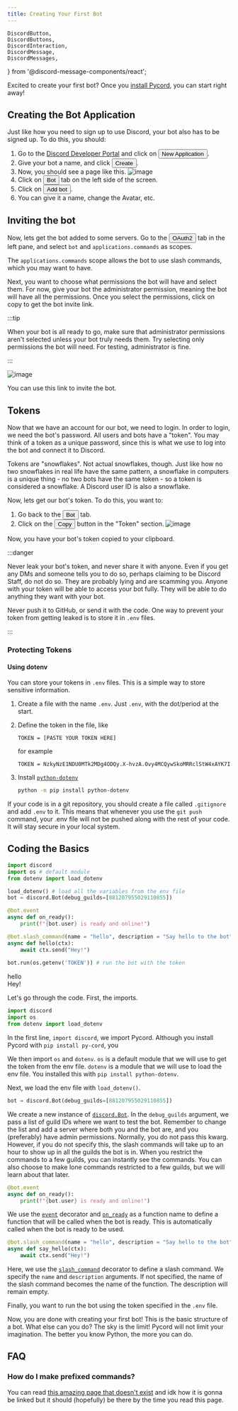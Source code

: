 ```yaml
---
title: Creating Your First Bot
---
```


    DiscordButton,
    DiscordButtons,
    DiscordInteraction,
    DiscordMessage,
    DiscordMessages,
} from '@discord-message-components/react';

Excited to create your first bot? Once you [install Pycord](installation.mdx), you can start right away!

## Creating the Bot Application

Just like how you need to sign up to use Discord, your bot also has to be signed up. To do this, you should:

1. Go to the [Discord Developer Portal](https://discord.com/developers/applications) and click
   on <button class="blurplebutton">New Application</button>.
2. Give your bot a name, and click <button class="blurplebutton">Create</button>.
3. Now, you should see a page like this.
   ![image](https://gblobscdn.gitbook.com/assets%2F-MjPk-Yu4sOq8KGrr_yG%2F-MjdW3OQnwUhacopqSWw%2F-Mjd_-mxrJCrzmaXrAg8%2Fimage.png?alt=media&token=b8e2ae6c-2290-4d37-ad7c-eb412f3fb00e)
4. Click on <button class="greybutton">Bot</button> tab on the left side of the screen.
5. Click on <button class="blurplebutton">Add bot</button>.
6. You can give it a name, change the Avatar, etc.

## Inviting the bot

Now, lets get the bot added to some servers. Go to the <button class="greybutton">OAuth2</button> tab in the left pane,
and select `bot` and `applications.commands` as scopes.

The `applications.commands` scope allows the bot to use slash commands, which you may want to have.

Next, you want to choose what permissions the bot will have and select them. For now, give your bot the administrator
permission, meaning the bot will have all the permissions. Once you select the permissions, click on copy to get the bot
invite link.

:::tip

When your bot is all ready to go, make sure that administrator permissions aren't selected unless your bot truly needs them. Try selecting only permissions the bot will need. For testing, administrator is fine.

:::

![image](https://gblobscdn.gitbook.com/assets%2F-MjPk-Yu4sOq8KGrr_yG%2F-Mk6tNY3LfDkjd6pqdpL%2F-Mk6tkdpddEWoa2jczZk%2Fimage.png?alt=media&token=52c8a29f-a798-48f8-a8c7-4ecca2681f79)

You can use this link to invite the bot.

## Tokens

Now that we have an account for our bot, we need to login. In order to login, we need the bot's password. All users and
bots have a "token". You may think of a token as a unique password, since this is what we use to log into the bot and
connect it to Discord.

Tokens are "snowflakes". Not actual snowflakes, though. Just like how no two snowflakes in real life have the same
pattern, a snowflake in computers is a unique thing - no two bots have the same token - so a token is considered a snowflake. A Discord user ID
is also a snowflake.

Now, lets get our bot's token. To do this, you want to:

1. Go back to the <button class="greybutton">Bot</button> tab.
2. Click on the <button class="blurplebutton">Copy</button> button in the "Token" section.
   ![image](https://gblobscdn.gitbook.com/assets%2F-MjPk-Yu4sOq8KGrr_yG%2F-MjdbU12JISJorAZxrKH%2F-MjdbpUsapzb5n15Po5P%2Fimage.png?alt=media&token=118e259f-940a-4f6c-b3a3-c29f3a54100d)

Now, you have your bot's token copied to your clipboard.

:::danger

Never leak your bot's token, and never share it with anyone. Even if you get any DMs and someone tells you to do so, perhaps claiming to be Discord Staff, do not do so. They are probably lying and are scamming you. Anyone with your token will be able to access your bot fully. They will be able to do anything they want with your bot. 

Never push it to GitHub, or send it with the code. One way to prevent your token from getting leaked is to store it in `.env` files.

:::

### Protecting Tokens

#### Using dotenv

You can store your tokens in `.env` files. This is a simple way to store sensitive information.

1. Create a file with the name `.env`. Just `.env`, with the dot/period at the start.
2. Define the token in the file, like

   ```env
   TOKEN = [PASTE YOUR TOKEN HERE]
   ```
   for example
   ```env
   TOKEN = NzkyNzE1NDU0MTk2MDg4ODQy.X-hvzA.Ovy4MCQywSkoMRRclStW4xAYK7I
   ```
3. Install [`python-dotenv`](https://pypi.org/project/python-dotenv/)
    ```bash
    python -m pip install python-dotenv
    ```

If your code is in a git repository, you should create a file called `.gitignore` and add `.env` to it. This means that
whenever you use the `git push` command, your .env file will not be pushed along with the rest of your code. It will stay secure in your local system.

## Coding the Basics

```py
import discord
import os # default module
from dotenv import load_dotenv

load_dotenv() # load all the variables from the env file
bot = discord.Bot(debug_guilds=[881207955029110855])

@bot.event
async def on_ready():
    print(f"{bot.user} is ready and online!")

@bot.slash_command(name = "hello", description = "Say hello to the bot")
async def hello(ctx):
    await ctx.send("Hey!")
    
bot.run(os.getenv('TOKEN')) # run the bot with the token
```
<DiscordMessages>
    <DiscordMessage author="Guide Bot" avatar="red" bot>
        <div slot="interactions">
            <DiscordInteraction author="Guide Man" avatar="green" command>hello</DiscordInteraction>
        </div>
        Hey!
    </DiscordMessage>
</DiscordMessages>

Let's go through the code. First, the imports.

```py
import discord
import os
from dotenv import load_dotenv
```

In the first line, `import discord`, we import Pycord. Although you install Pycord with `pip install py-cord`, you

We then import `os` and `dotenv`. `os` is a default module that we will use to get the token from the env file. `dotenv`
is a module that we will use to load the env file. You installed this with `pip install python-dotenv`.

Next, we load the env file with `load_dotenv()`.

```py
bot = discord.Bot(debug_guilds=[881207955029110855])
```

We create a new instance of [`discord.Bot`](https://docs.pycord.dev/en/master/api.html#discord.Bot
). In the `debug_guilds` argument, we pass a list of guild IDs where we want to test the bot. Remember to change the
list and add a server where both you and the bot are, and you (preferably) have admin permissions. Normally, you do not
pass this kwarg. However, if you do not specify this, the slash commands will take up to an hour to show up in all the
guilds the bot is in. When you restrict the commands to a few guilds, you can instantly see the commands. You can also
choose to make lone commands restricted to a few guilds, but we will learn about that later.

```py
@bot.event
async def on_ready():
    print(f"{bot.user} is ready and online!")
```

We use the [`event`](https://docs.pycord.dev/en/master/api.html#discord.Bot.event) decorator
and [`on_ready`](https://docs.pycord.dev/en/master/api.html#discord.on_ready) as a function name to define a function that will be called
when the bot is ready. This is automatically called when the bot is ready to be used.

```py
@bot.slash_command(name = "hello", description = "Say hello to the bot")
async def say_hello(ctx):
    await ctx.send("Hey!")
```


Here, we use the [`slash_command`](https://docs.pycord.dev/en/master/api.html#discord.Bot.slash_command) decorator to
define a slash command. We specify the `name` and `description` arguments. If not specified, the name of the slash command becomes the name of the function. The description will remain empty.

Finally, you want to run the bot using the token specified in the `.env` file.

Now, you are done with creating your first bot! This is the basic structure of a bot. What else can you do? The sky is
the limit! Pycord will not limit your imagination. The better you know Python, the more you can do.

## FAQ

### How do I make prefixed commands?

You can read [this amazing page that doesn't exist](../Extensions/Commands/) and idk how it is gonna be linked
but it should (hopefully) be there by the time you read this page.
